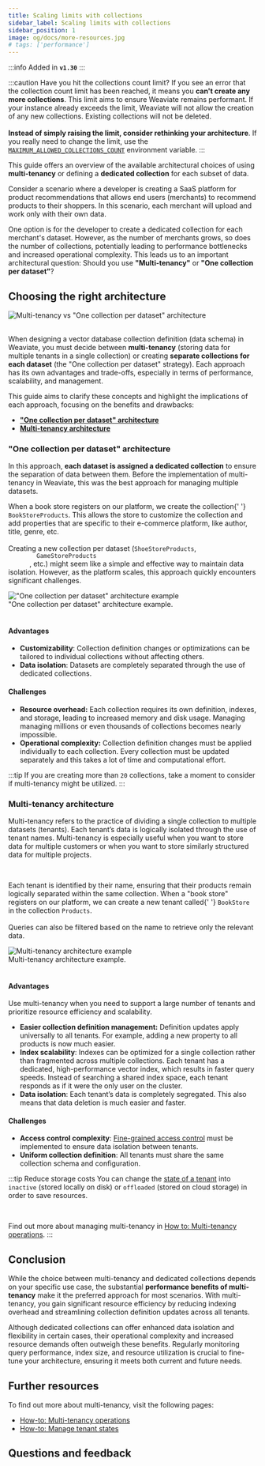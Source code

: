 ```yaml
---
title: Scaling limits with collections
sidebar_label: Scaling limits with collections
sidebar_position: 1
image: og/docs/more-resources.jpg
# tags: ['performance']
---
```


:::info Added in **`v1.30`**
:::

:::caution Have you hit the collections count limit?
If you see an error that the collection count limit has been reached, it means you **can't create any more collections**. This limit aims to ensure Weaviate remains performant. If your instance already exceeds the limit, Weaviate will not allow the creation of any new collections. Existing collections will not be deleted.<br /><br />
**Instead of simply raising the limit, consider rethinking your architecture**. If you really need to change the limit, use the [`MAXIMUM_ALLOWED_COLLECTIONS_COUNT`](../../config-refs/env-vars/index.md) environment variable.
:::

This guide offers an overview of the available architectural choices of using **multi-tenancy** or defining a **dedicated collection** for each subset of data.

Consider a scenario where a developer is creating a SaaS platform for product recommendations that allows end users (merchants) to recommend products to their shoppers. In this scenario, each merchant will upload and work only with their own data.

One option is for the developer to create a dedicated collection for each merchant's dataset. However, as the number of merchants grows, so does the number of collections, potentially leading to performance bottlenecks and increased operational complexity. This leads us to an important architectural question: Should you use **"Multi-tenancy"** or **"One collection per dataset"**?

## Choosing the right architecture


<div class="row">
  <div class="card">
    <div class="card__image">
      <img
        src={MultiTenanyVsMultipleCollections}
        alt='Multi-tenancy vs "One collection per dataset" architecture'
      />
    </div>
  </div>
</div>
<br />

When designing a vector database collection definition (data schema) in Weaviate, you must decide between **multi-tenancy** (storing data for multiple tenants in a single collection) or creating **separate collections for each dataset** (the "One collection per dataset" strategy). Each approach has its own advantages and trade-offs, especially in terms of performance, scalability, and management.

This guide aims to clarify these concepts and highlight the implications of each approach, focusing on the benefits and drawbacks:

- **["One collection per dataset" architecture](#one-collection-per-dataset-architecture)**
- **[Multi-tenancy architecture](#multi-tenancy-architecture)**

### "One collection per dataset" architecture

In this approach, **each dataset is assigned a dedicated collection** to ensure the separation of data between them. Before the implementation of multi-tenancy in Weaviate, this was the best approach for managing multiple datasets.


<div class="row">
  <div class="col col--4">
    <p>
      When a book store registers on our platform, we create the collection{' '}
      <code>BookStoreProducts</code>. This allows the store
      to customize the collection and add properties that are specific to
      their e-commerce platform, like author, title, genre, etc.
      <br />
      <br />
      Creating a new collection per dataset (<code>ShoeStoreProducts</code>, <code>
        GameStoreProducts
      </code>, etc.) might seem like a simple and effective way to maintain data
      isolation. However, as the platform scales, this approach quickly encounters
      significant challenges.
    </p>
  </div>
  <div class="col col--8">
    <div class="card">
      <div class="card__image">
        <img
          src={MultipleCollectionsExample}
          alt='"One collection per dataset" architecture example'
        />
      </div>
      <div class="card__body">
        "One collection per dataset" architecture example.
      </div>
    </div>
  </div>
</div>
<br />

#### Advantages

- **Customizability**: Collection definition changes or optimizations can be tailored to individual collections without affecting others.
- **Data isolation**: Datasets are completely separated through the use of dedicated collections.

#### Challenges

- **Resource overhead:** Each collection requires its own definition, indexes, and storage, leading to increased memory and disk usage. Managing managing millions or even thousands of collections becomes nearly impossible.
- **Operational complexity:** Collection definition changes must be applied individually to each collection. Every collection must be updated separately and this takes a lot of time and computational effort.

:::tip
If you are creating more than `20` collections, take a moment to consider if multi-tenancy might be utilized.
:::

### Multi-tenancy architecture

Multi-tenancy refers to the practice of dividing a single collection to multiple datasets (tenants). Each tenant’s data is logically isolated through the use of tenant names. Multi-tenancy is especially useful when you want to store data for multiple customers or when you want to store similarly structured data for multiple projects.


<div class="row">
  <div class="col col--4">
    <br />
    <p>
      Each tenant is identified by their name, ensuring that their products
      remain logically separated within the same collection. When a "book store"
      registers on our platform, we can create a new tenant called{' '}
      <code>BookStore</code> in the collection <code>Products</code>.
      <br />
      <br />
      Queries can also be filtered based on the name to retrieve only the relevant
      data.
    </p>
  </div>
  <div class="col col--8">
    <div class="card">
      <div class="card__image">
        <img
          src={MultiTenancyExample}
          alt="Multi-tenancy architecture example"
        />
      </div>
      <div class="card__body">Multi-tenancy architecture example.</div>
    </div>
  </div>
</div>
<br />

#### Advantages

Use multi-tenancy when you need to support a large number of tenants and prioritize resource efficiency and scalability.

- **Easier collection definition management:** Definition updates apply universally to all tenants. For example, adding a new property to all products is now much easier.
- **Index scalability**: Indexes can be optimized for a single collection rather than fragmented across multiple collections. Each tenant has a dedicated, high-performance vector index, which results in faster query speeds. Instead of searching a shared index space, each tenant responds as if it were the only user on the cluster.
- **Data isolation**: Each tenant’s data is completely segregated. This also means that data deletion is much easier and faster.

#### Challenges

- **Access control complexity**: [Fine-grained access control](../../configuration/authorization.md) must be implemented to ensure data isolation between tenants.
- **Uniform collection definition**: All tenants must share the same collection schema and configuration.

:::tip Reduce storage costs
You can change the [state of a tenant](../managing-resources/tenant-states.mdx) into `inactive` (stored locally on disk) or `offloaded` (stored on cloud storage) in order to save resources.

<br />

Find out more about managing multi-tenancy in [How to: Multi-tenancy operations](../../manage-collections/multi-tenancy.mdx).
:::

## Conclusion

While the choice between multi-tenancy and dedicated collections depends on your specific use case, the substantial **performance benefits of multi-tenancy** make it the preferred approach for most scenarios. With multi-tenancy, you gain significant resource efficiency by reducing indexing overhead and streamlining collection definition updates across all tenants.

Although dedicated collections can offer enhanced data isolation and flexibility in certain cases, their operational complexity and increased resource demands often outweigh these benefits. Regularly monitoring query performance, index size, and resource utilization is crucial to fine-tune your architecture, ensuring it meets both current and future needs.

## Further resources

To find out more about multi-tenancy, visit the following pages:

- [How-to: Multi-tenancy operations](../../manage-collections/multi-tenancy.mdx)
- [How-to: Manage tenant states](../../manage-collections/tenant-states.mdx)

## Questions and feedback


<DocsFeedback />
